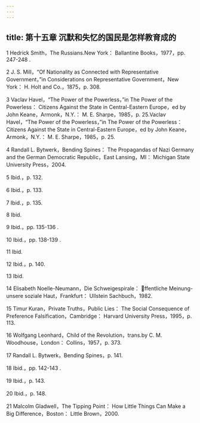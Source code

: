 ```yaml
---
---
---
```

title: 第十五章 沉默和失忆的国民是怎样教育成的
---




1 Hedrick Smith，The Russians.New York： Ballantine Books，1977，pp. 247-248 .

2 J. S. Mill，“Of Nationality as Connected with Representative Government，”in Considerations on Representative Government，New York： H. Holt and Co.，1875，p. 308.

3 Vaclav Havel，“The Power of the Powerless，”in The Power of the Powerless： Citizens Against the State in Central-Eastern Europe，ed by John Keane，Armonk，N.Y.： M. E. Sharpe，1985，p. 25.Vaclav Havel，“The Power of the Powerless，”in The Power of the Powerless： Citizens Against the State in Central-Eastern Europe，ed by John Keane，Armonk，N.Y.： M. E. Sharpe，1985，p. 25.

4 Randall L. Bytwerk，Bending Spines： The Propagandas of Nazi Germany and the German Democratic Republic，East Lansing，MI： Michigan State University Press，2004.

5 Ibid.，p. 132.

6 Ibid.，p. 133.

7 Ibid.，p. 135.

8 Ibid.

9 Ibid.，pp. 135-136 .

10 Ibid.，pp. 138-139 .

11 Ibid.

12 Ibid.，p. 140.

13 Ibid.

14 Elisabeth Noelle-Neumann，Die Schweigespirale： ffentliche Meinung-unsere soziale Haut，Frankfurt： Ullstein Sachbuch，1982.

15 Timur Kuran，Private Truths，Public Lies： The Social Consequence of Preference Falsification，Cambridge： Harvard University Press，1995，p. 113.

16 Wolfgang Leonhard，Child of the Revolution，trans.by C. M. Woodhouse，London： Collins，1957，p. 373.

17 Randall L. Bytwerk，Bending Spines，p. 141.

18 Ibid.，pp. 142-143 .

19 Ibid.，p. 143.

20 Ibid.，p. 148.

21 Malcolm Gladwell，The Tipping Point： How Little Things Can Make a Big Difference，Boston： Little Brown，2000.